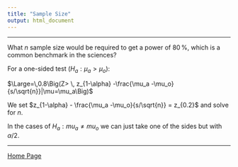 ```yaml
---
title: "Sample Size"
output: html_document
---
```



---

What $n$ sample size would be required to get a power of $80\,\%$, which is a common benchmark in the sciences?

For a one-sided test ($H_a: \mu_a > \mu_o$):

$\Large=\,0.8\Big(Z> \, z_{1-\alpha} -\frac{\mu_a -\mu_o}{s/\sqrt{n}}|\mu=\mu_a\Big)$


We set $z_{1-\alpha} - \frac{\mu_a -\mu_o}{s/\sqrt{n}} = z_{0.2}$ and solve for $n$.

In the cases of $H_a: mu_a \neq mu_o$ we can just take one of the sides but with $\alpha/2$.

---

<a href="http://rinterested.github.io/statistics/index.html">Home Page</a>

